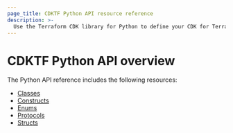 ```yaml
---
page_title: CDKTF Python API resource reference
description: >-
  Use the Terraform CDK library for Python to define your CDK for Terraform applications.
---
```


# CDKTF Python API overview

The Python API reference includes the following resources:

- [Classes](/terraform/cdktf/api-reference/python/classes)
- [Constructs](/terraform/cdktf/api-reference/python/constructs)
- [Enums](/terraform/cdktf/api-reference/python/enums)
- [Protocols](/terraform/cdktf/api-reference/python/protocols)
- [Structs](/terraform/cdktf/api-reference/python/structs)
